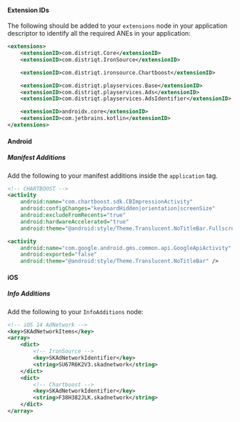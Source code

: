 
#### Extension IDs

The following should be added to your `extensions` node in your application descriptor to identify all the required ANEs in your application:

```xml
<extensions>
    <extensionID>com.distriqt.Core</extensionID>
    <extensionID>com.distriqt.IronSource</extensionID>

    <extensionID>com.distriqt.ironsource.Chartboost</extensionID>

    <extensionID>com.distriqt.playservices.Base</extensionID>
    <extensionID>com.distriqt.playservices.Ads</extensionID>
    <extensionID>com.distriqt.playservices.AdsIdentifier</extensionID>

    <extensionID>androidx.core</extensionID>
    <extensionID>com.jetbrains.kotlin</extensionID>
</extensions>
```



#### Android

##### Manifest Additions


Add the following to your manifest additions inside the `application` tag. 

```xml
<!-- CHARTBOOST -->
<activity
    android:name="com.chartboost.sdk.CBImpressionActivity"
    android:configChanges="keyboardHidden|orientation|screenSize"
    android:excludeFromRecents="true"
    android:hardwareAccelerated="true"
    android:theme="@android:style/Theme.Translucent.NoTitleBar.Fullscreen" />

<activity
    android:name="com.google.android.gms.common.api.GoogleApiActivity"
    android:exported="false"
    android:theme="@android:style/Theme.Translucent.NoTitleBar" />
```

#### iOS 

##### Info Additions

Add the following to your `InfoAdditions` node:

```xml
<!-- iOS 14 AdNetwork -->
<key>SKAdNetworkItems</key>
<array>
    <dict>
        <!-- IronSource -->
        <key>SKAdNetworkIdentifier</key>
        <string>SU67R6K2V3.skadnetwork</string> 
    </dict>
    <dict>
        <!-- Chartboost -->
        <key>SKAdNetworkIdentifier</key>
        <string>F38H382JLK.skadnetwork</string>
    </dict>
</array>
```

